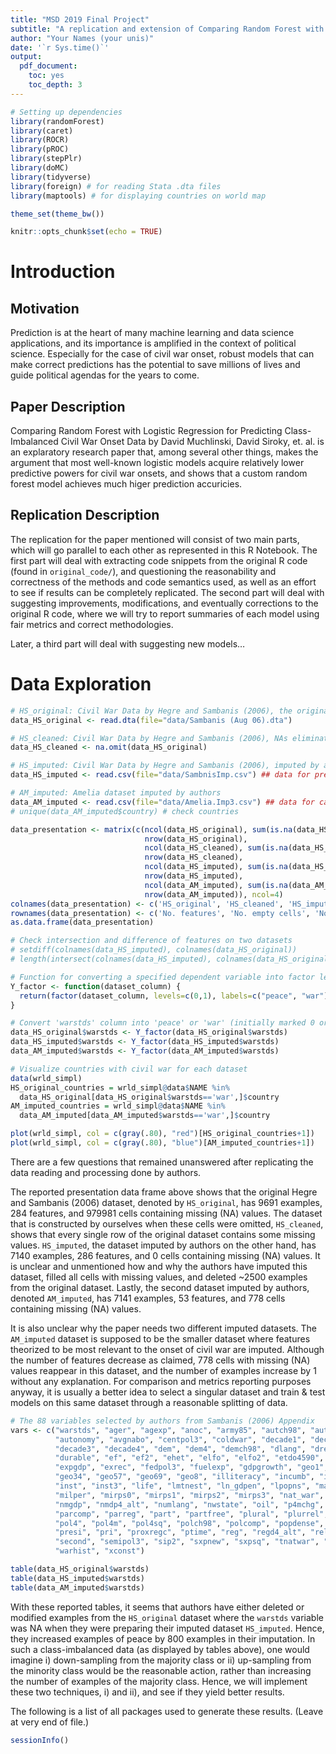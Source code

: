 ```yaml
---
title: "MSD 2019 Final Project"
subtitle: "A replication and extension of Comparing Random Forest with Logistic Regression for Predicting Class-Imbalanced Civil War Onset Data by David Muchlinski, David Siroky, et. al., October 22, 2015"
author: "Your Names (your unis)"
date: '`r Sys.time()`'
output:
  pdf_document:
    toc: yes
    toc_depth: 3
---
```


```r
# Setting up dependencies
library(randomForest)
library(caret)
library(ROCR)
library(pROC)
library(stepPlr)
library(doMC)
library(tidyverse)
library(foreign) # for reading Stata .dta files
library(maptools) # for displaying countries on world map

theme_set(theme_bw())

knitr::opts_chunk$set(echo = TRUE)
```

# Introduction

## Motivation
Prediction is at the heart of many machine learning and data science applications, and its importance is amplified in the context of political science. Especially for the case of civil war onset, robust models that can make correct predictions has the potential to save millions of lives and guide political agendas for the years to come.

## Paper Description
Comparing Random Forest with Logistic Regression for Predicting Class-Imbalanced Civil War Onset Data by David Muchlinski, David Siroky, et. al. is an explaratory research paper that, among several other things, makes the argument that most well-known logistic models acquire relatively lower predictive powers for civil war onsets, and shows that a custom random forest model achieves much higer prediction accuricies.

## Replication Description
The replication for the paper mentioned will consist of two main parts, which will go parallel to each other as represented in this R Notebook. The first part will deal with extracting code snippets from the original R code (found in ```original_code/```), and questioning the reasonability and correctness of the methods and code semantics used, as well as an effort to see if results can be completely replicated. The second part will deal with suggesting improvements, modifications, and eventually corrections to the original R code, where we will try to report summaries of each model using fair metrics and correct methodologies. 

Later, a third part will deal with suggesting new models...

# Data Exploration

```r
# HS_original: Civil War Data by Hegre and Sambanis (2006), the original version
data_HS_original <- read.dta(file="data/Sambanis (Aug 06).dta")

# HS_cleaned: Civil War Data by Hegre and Sambanis (2006), NAs eliminated version
data_HS_cleaned <- na.omit(data_HS_original)

# HS_imputed: Civil War Data by Hegre and Sambanis (2006), imputed by authors
data_HS_imputed <- read.csv(file="data/SambnisImp.csv") ## data for prediction

# AM_imputed: Amelia dataset imputed by authors
data_AM_imputed <- read.csv(file="data/Amelia.Imp3.csv") ## data for causal machanisms
# unique(data_AM_imputed$country) # check countries

data_presentation <- matrix(c(ncol(data_HS_original), sum(is.na(data_HS_original)),
                              nrow(data_HS_original),
                              ncol(data_HS_cleaned), sum(is.na(data_HS_cleaned)),
                              nrow(data_HS_cleaned),
                              ncol(data_HS_imputed), sum(is.na(data_HS_imputed)),
                              nrow(data_HS_imputed),
                              ncol(data_AM_imputed), sum(is.na(data_AM_imputed)),
                              nrow(data_AM_imputed)), ncol=4)
colnames(data_presentation) <- c('HS_original', 'HS_cleaned', 'HS_imputed', 'AM_imputed')
rownames(data_presentation) <- c('No. features', 'No. empty cells', 'No. examples')
as.data.frame(data_presentation)

# Check intersection and difference of features on two datasets
# setdiff(colnames(data_HS_imputed), colnames(data_HS_original))
# length(intersect(colnames(data_HS_imputed), colnames(data_HS_original)))

# Function for converting a specified dependent variable into factor levels
Y_factor <- function(dataset_column) {
  return(factor(dataset_column, levels=c(0,1), labels=c("peace", "war")))
}

# Convert 'warstds' column into 'peace' or 'war' (initially marked 0 or 1)
data_HS_original$warstds <- Y_factor(data_HS_original$warstds)
data_HS_imputed$warstds <- Y_factor(data_HS_imputed$warstds)
data_AM_imputed$warstds <- Y_factor(data_AM_imputed$warstds)

# Visualize countries with civil war for each dataset
data(wrld_simpl)
HS_original_countries = wrld_simpl@data$NAME %in% 
  data_HS_original[data_HS_original$warstds=='war',]$country
AM_imputed_countries = wrld_simpl@data$NAME %in% 
  data_AM_imputed[data_AM_imputed$warstds=='war',]$country

plot(wrld_simpl, col = c(gray(.80), "red")[HS_original_countries+1])
plot(wrld_simpl, col = c(gray(.80), "blue")[AM_imputed_countries+1])

```

There are a few questions that remained unanswered after replicating the data reading and processing done by authors. 

The reported presentation data frame above shows that the original Hegre and Sambanis (2006) dataset, denoted by ```HS_original```, has 9691 examples, 284 features, and 979981 cells containing missing (NA) values. The dataset that is constructed by ourselves when these cells were omitted, ```HS_cleaned```, shows that every single row of the original dataset contains some missing values. ```HS_imputed```, the dataset imputed by authors on the other hand, has 7140 examples, 286 features, and 0 cells containing missing (NA) values. It is unclear and unmentioned how and why the authors have imputed this dataset, filled all cells with missing values, and deleted ~2500 examples from the original dataset. Lastly, the second dataset imputed by authors, denoted ```AM_imputed```, has 7141 examples, 53 features, and 778 cells containing missing (NA) values.

It is also unclear why the paper needs two different imputed datasets. The ```AM_imputed``` dataset is supposed to be the smaller dataset where features theorized to be most relevant to the onset of civil war are imputed. Although the number of features decrease as claimed, 778 cells with missing (NA) values reappear in this dataset, and the number of examples increase by 1 without any explanation. For comparison and metrics reporting purposes anyway, it is usually a better idea to select a singular dataset and train & test models on this same dataset through a reasonable splitting of data. 

```r
# The 88 variables selected by authors from Sambanis (2006) Appendix
vars <- c("warstds", "ager", "agexp", "anoc", "army85", "autch98", "auto4",
          "autonomy", "avgnabo", "centpol3", "coldwar", "decade1", "decade2",
          "decade3", "decade4", "dem", "dem4", "demch98", "dlang", "drel",
          "durable", "ef", "ef2", "ehet", "elfo", "elfo2", "etdo4590",
          "expgdp", "exrec", "fedpol3", "fuelexp", "gdpgrowth", "geo1", "geo2",
          "geo34", "geo57", "geo69", "geo8", "illiteracy", "incumb", "infant",
          "inst", "inst3", "life", "lmtnest", "ln_gdpen", "lpopns", "major", "manuexp", 
          "milper", "mirps0", "mirps1", "mirps2", "mirps3", "nat_war", "ncontig",
          "nmgdp", "nmdp4_alt", "numlang", "nwstate", "oil", "p4mchg",
          "parcomp", "parreg", "part", "partfree", "plural", "plurrel",
          "pol4", "pol4m", "pol4sq", "polch98", "polcomp", "popdense",
          "presi", "pri", "proxregc", "ptime", "reg", "regd4_alt", "relfrac", "seceduc",
          "second", "semipol3", "sip2", "sxpnew", "sxpsq", "tnatwar", "trade",
          "warhist", "xconst")
```

```r
table(data_HS_original$warstds)
table(data_HS_imputed$warstds)
table(data_AM_imputed$warstds)
```

With these reported tables, it seems that authors have either deleted or modified examples from the ```HS_original``` dataset where the ```warstds``` variable was NA when they were preparing their imputed dataset ```HS_imputed```. Hence, they increased examples of peace by 800 examples in their imputation. In such a class-imbalanced data (as displayed by tables above), one would imagine i) down-sampling from the majority class or ii) up-sampling from the minority class would be the reasonable action, rather than increasing the number of examples of the majority class. Hence, we will implement these two techniques, i) and ii), and see if they yield better results.


The following is a list of all packages used to generate these results. (Leave at very end of file.)

```r
sessionInfo()
```